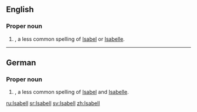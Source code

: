 ==English==

===Proper noun===
{{en-proper noun}}

# {{given name|female|from=Hebrew}}, a less common spelling of [[Isabel]] or [[Isabelle]].

----

==German==

===Proper noun===
{{infl|de|proper noun}}

# {{given name|female|lang=de}}, a less common spelling of [[Isabel]] and [[Isabelle]].

[[ru:Isabell]]
[[sr:Isabell]]
[[sv:Isabell]]
[[zh:Isabell]]
